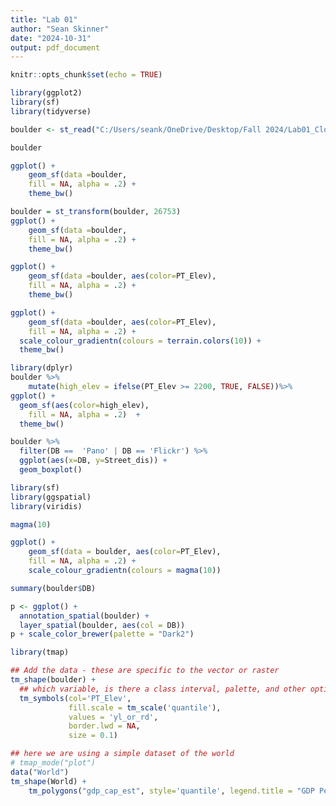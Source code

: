 ```yaml
---
title: "Lab 01"
author: "Sean Skinner"
date: "2024-10-31"
output: pdf_document
---
```


```r
knitr::opts_chunk$set(echo = TRUE)
```

```r
library(ggplot2)
library(sf)
library(tidyverse)
```

```r
boulder <- st_read("C:/Users/seank/OneDrive/Desktop/Fall 2024/Lab01_CloneRepository/Lab 01 - Advanced GeoVis/Boulder_Data")

boulder
```
```r
ggplot() +
    geom_sf(data =boulder,
    fill = NA, alpha = .2) +
    theme_bw()
```
```r
boulder = st_transform(boulder, 26753) 
ggplot() +
    geom_sf(data =boulder,
    fill = NA, alpha = .2) +
    theme_bw()
```
```r
ggplot() +
    geom_sf(data =boulder, aes(color=PT_Elev),
    fill = NA, alpha = .2) +
    theme_bw()
```
```r
ggplot() +
    geom_sf(data =boulder, aes(color=PT_Elev),
    fill = NA, alpha = .2) +
  scale_colour_gradientn(colours = terrain.colors(10)) +  
  theme_bw()
```
```r
library(dplyr)
boulder %>%
    mutate(high_elev = ifelse(PT_Elev >= 2200, TRUE, FALSE))%>% 
ggplot() +
  geom_sf(aes(color=high_elev),
    fill = NA, alpha = .2)  +  
  theme_bw()
```
```r
boulder %>%
  filter(DB ==  'Pano' | DB == 'Flickr') %>%
  ggplot(aes(x=DB, y=Street_dis)) + 
  geom_boxplot()
```
```r
library(sf)
library(ggspatial)
library(viridis)
```
```r
magma(10)
```
```r
ggplot() +
    geom_sf(data = boulder, aes(color=PT_Elev),
    fill = NA, alpha = .2) + 
    scale_colour_gradientn(colours = magma(10))
```
```r
summary(boulder$DB)
```
```r
p <- ggplot() +
  annotation_spatial(boulder) +
  layer_spatial(boulder, aes(col = DB))
p + scale_color_brewer(palette = "Dark2")
```
```r
library(tmap)
```

```r
## Add the data - these are specific to the vector or raster
tm_shape(boulder) + 
  ## which variable, is there a class interval, palette, and other options
  tm_symbols(col='PT_Elev', 
             fill.scale = tm_scale('quantile'), 
             values = 'yl_or_rd',
             border.lwd = NA,
             size = 0.1)
```
```r
## here we are using a simple dataset of the world 
# tmap_mode("plot")
data("World")
tm_shape(World) +
    tm_polygons("gdp_cap_est", style='quantile', legend.title = "GDP Per Capita Estimate")
```

